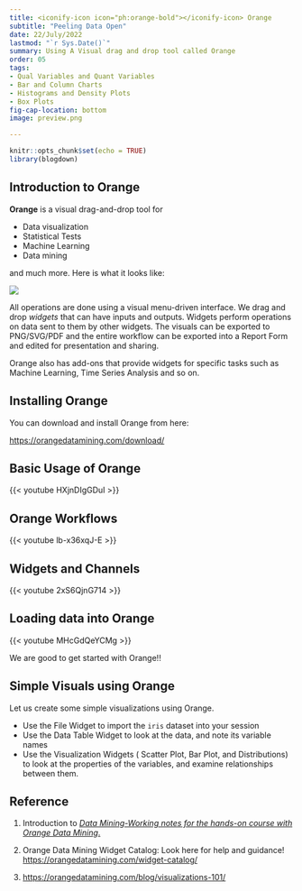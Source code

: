 ```yaml
---
title: <iconify-icon icon="ph:orange-bold"></iconify-icon> Orange
subtitle: "Peeling Data Open"
date: 22/July/2022
lastmod: "`r Sys.Date()`"
summary: Using A Visual drag and drop tool called Orange
order: 05
tags:
- Qual Variables and Quant Variables
- Bar and Column Charts
- Histograms and Density Plots
- Box Plots
fig-cap-location: bottom
image: preview.png

---
```


```r
knitr::opts_chunk$set(echo = TRUE)
library(blogdown)
```

## Introduction to Orange

**Orange** is a visual drag-and-drop tool for

- Data visualization  
- Statistical Tests
- Machine Learning  
- Data mining  

and much more. Here is what it looks like:

![](https://orangedatamining.com/screenshots/tree-explorative.png)

All operations are done using a visual menu-driven interface. We drag and drop *widgets* that can have inputs and outputs. Widgets perform operations on data sent to them by other widgets. 
The visuals can be exported to PNG/SVG/PDF and the entire workflow can be exported into a Report Form and edited for presentation and sharing. 

Orange also has add-ons that provide widgets for specific tasks such as Machine Learning, Time Series Analysis and so on. 

## Installing Orange

You can download and install Orange from here:

<https://orangedatamining.com/download/>


## Basic Usage of Orange

{{< youtube HXjnDIgGDuI >}}
<br>

## Orange Workflows
{{< youtube lb-x36xqJ-E >}}
<br>


## Widgets and Channels

{{< youtube 2xS6QjnG714  >}}
<br>

## Loading data into Orange

{{< youtube MHcGdQeYCMg  >}}
<br>


We are good to get started with Orange!!


## Simple Visuals using Orange

Let us create some simple visualizations using Orange. 

- Use the File Widget to import the `iris` dataset into your session
- Use the Data Table Widget to look at the data, and note its variable names
- Use the Visualization Widgets ( Scatter Plot, Bar Plot, and Distributions) to look at the properties of the variables, and examine relationships between them. 

## Reference

1. Introduction to [*Data Mining-Working notes for the hands-on course with Orange Data Mining*.](Interactive Visual Data Mining in Orange - kolkata.pdf)

1. Orange Data Mining Widget Catalog: Look here for help and guidance! <https://orangedatamining.com/widget-catalog/>

1. <https://orangedatamining.com/blog/visualizations-101/>



